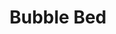 ---
title: "Bubble Bed"
meta_title: "Bubble Bed craft"
description: "Craft de Bubble Bed"
rank: "c"
draft: false
name: "Bubble Bed"
recipe_img: "https://wiki.pokexgames.com/images/7/70/Bubble_Bed1.png"
level: 49
craft_time: 5400
result: 1
value_npc: 1
ingredients:
  - name: "White Bed"
    quantity: 1
    item_img: "https://wiki.pokexgames.com/images/7/76/White_Bed.png"
    value_npc: 1
  - name: "Tentacle"
    quantity: 5
    item_img: "https://wiki.pokexgames.com/images/5/54/Tentacle.png"
    value_npc: 1
  - name: "Water Stone"
    quantity: 1
    item_img: "https://wiki.pokexgames.com/images/8/80/Water-stone.gif"
    value_npc: 1
  - name: "Planks"
    quantity: 40
    item_img: "https://wiki.pokexgames.com/images/b/b9/Planks.png"
    value_npc: 1
---